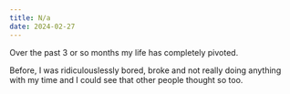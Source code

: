```yaml
---
title: N/a
date: 2024-02-27
---
```



Over the past 3 or so months my life has completely pivoted. 

Before, I was ridiculouslessly bored, broke and not really doing anything with my time and I could see that other people thought so too.  